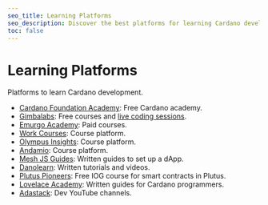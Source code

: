 ```yaml
---
seo_title: Learning Platforms
seo_description: Discover the best platforms for learning Cardano development. Explore courses on Aiken, Plutus, Mesh, and more. Become a Cardano developer today!
toc: false
---
```


# Learning Platforms

Platforms to learn Cardano development.

- [Cardano Foundation Academy](https://education.cardanofoundation.org/)<OS url="https://github.com/cardano-foundation/cardano-academy/" />: Free Cardano academy.
- [Gimbalabs](https://plutuspbl.io)<OS url="https://github.com/gimbalabs" />: Free courses and [live coding sessions](https://www.youtube.com/@gimbalabs/streams).
- [Emurgo Academy](https://education.emurgo.io/)<OS url="https://github.com/emurgo" />: Paid courses.
- [Work Courses](https://work.courses/)<OS url="https://github.com/The-Working-Dead" />: Course platform.
- [Olympus Insights](https://olympusinsights.io/): Course platform.
- [Andamio](https://www.andamio.io/courses)<OS url="https://github.com/Andamio-Platform" />: Course platform.
- [Mesh JS Guides](https://meshjs.dev/guides)<OS url="https://github.com/meshjs/" />: Written guides to set up a dApp.
- [Danolearn](https://danolearn.com/course/): Written tutorials and videos.
- [Plutus Pioneers](https://github.com/input-output-hk/plutus-pioneer-program)<OS url="https://github.com/input-output-hk/plutus-pioneer-program" />: Free IOG course for smart contracts in Plutus.
- [Lovelace Academy](https://learn.lovelace.academy)<OS url="https://github.com/lovelaceacademy" />: Written guides for Cardano programmers.
- [Adastack](/community/youtube#development)<OS url="https://github.com/adastackio/adastackio" />: Dev YouTube channels.
